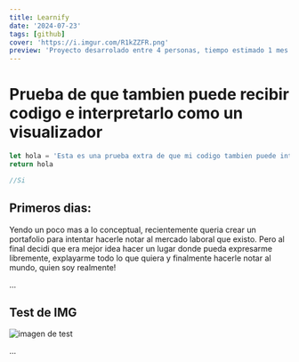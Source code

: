 ---
title: Learnify
date: '2024-07-23'
tags: [github]
cover: 'https://i.imgur.com/R1kZZFR.png'
preview: 'Proyecto desarrolado entre 4 personas, tiempo estimado 1 mes'
---

# Prueba de que tambien puede recibir codigo e interpretarlo como un visualizador

```ts
let hola = 'Esta es una prueba extra de que mi codigo tambien puede interpretar esto'
return hola

//Si

```

## Primeros dias:

Yendo un poco mas a lo conceptual, recientemente queria crear un portafolio para intentar hacerle notar al mercado laboral que existo.
Pero al final decidi que era mejor idea hacer un lugar donde pueda expresarme libremente, explayarme todo lo que quiera y finalmente 
hacerle notar al mundo, quien soy realmente!

...


## Test de IMG

![imagen de test](https://images.pexels.com/photos/1779487/pexels-photo-1779487.jpeg?auto=compress&cs=tinysrgb&w=1260&h=750&dpr=1)

...
